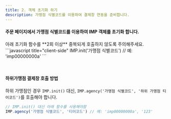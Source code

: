 ```yaml
---
title: 2. 객체 초기화 하기
description: 가맹점 식별코드를 이용하여 결제창 연동을 준비합니다.
---
```




#### 주문 페이지에서 가맹점 식별코드를 이용하여 IMP 객체를 초기화 합니다.

<Hint style="warning">
아래 초기화 함수를 **2회 이상** 중복되게 호출하지 않도록 주의해주세요.
</Hint>

<Tabs>
<Tab title="JavaScript">
```javascript title="client-side"
IMP.init('가맹점 식별코드') // 예: 'imp00000000a'
```
</Tab>
</Tabs>

&nbsp;

#### 하위가맹점 결제창 호출 방법
하위 가맹점인 경우 `IMP.init()` 대신, `IMP.agency('가맹점 식별코드', '하위
가맹점 티어코드')`를 호출해야 합니다.

```javascript
// IMP.init() 대신 아래 함수를 사용해야함
IMP.agency('가맹점 식별코드', '티어코드') // 예: 'imp00000000a', '123'
```

